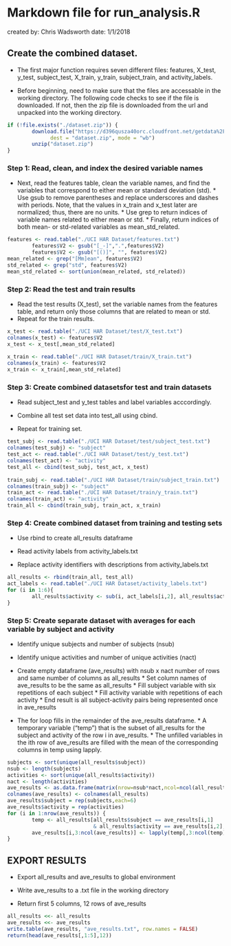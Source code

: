 # Markdown file for run_analysis.R
created by: Chris Wadsworth
date: 1/1/2018

## Create the combined dataset. 

* The first major function requires seven different files: features, X_test, y_test, subject_test, X_train, y_train, subject_train, and activity_labels.

* Before beginning, need to make sure that the files are accessable in the working directory.  The following code checks to see if the file is downloaded.  If not, then the zip file is downloaded from the url and unpacked into the working directory.

```{r File Download}
if (!file.exists("./dataset.zip")) {
        download.file("https://d396qusza40orc.cloudfront.net/getdata%2Fprojectfiles%2FUCI%20HAR%20Dataset.zip",
              dest = "dataset.zip", mode = "wb")
        unzip("dataset.zip")
}
```

### Step 1:  Read, clean, and index the desired variable names

* Next, read the features table, clean the variable names, and find the variables that correspond to either mean or standard deviation (std).
        * Use gsub to remove parentheses and replace underscores and dashes with periods.  Note, that the values in x_train and x_test later are normalized; thus, there are no units.
        * Use grep to return indices of variable names related to either mean or std.
        * Finally, return indices of both mean- or std-related variables as mean_std_related.

```{r}
features <- read.table("./UCI HAR Dataset/features.txt")
        features$V2 <- gsub("[_-]",".",features$V2)
        features$V2 <- gsub("[()]", "", features$V2)
mean_related <- grep("[Mm]ean", features$V2)
std_related <- grep("std", features$V2)
mean_std_related <- sort(union(mean_related, std_related))
```

### Step 2:  Read the test and train results

* Read the test results (X_test), set the variable names from the features table, and return only those columns that are related to mean or std.
* Repeat for the train results.

```{r}
x_test <- read.table("./UCI HAR Dataset/test/X_test.txt")
colnames(x_test) <- features$V2
x_test <- x_test[,mean_std_related]
        
x_train <- read.table("./UCI HAR Dataset/train/X_train.txt")
colnames(x_train) <- features$V2
x_train <- x_train[,mean_std_related]
```

### Step 3:  Create combined datasetsfor test and train datasets

* Read subject_test and y_test tables and label variables acccordingly.

* Combine all test set data into test_all using cbind.

* Repeat for training set.

```{r}
test_subj <- read.table("./UCI HAR Dataset/test/subject_test.txt")
colnames(test_subj) <- "subject"
test_act <- read.table("./UCI HAR Dataset/test/y_test.txt")
colnames(test_act) <- "activity"
test_all <- cbind(test_subj, test_act, x_test)
        
train_subj <- read.table("./UCI HAR Dataset/train/subject_train.txt")
colnames(train_subj) <- "subject"
train_act <- read.table("./UCI HAR Dataset/train/y_train.txt")
colnames(train_act) <- "activity"
train_all <- cbind(train_subj, train_act, x_train)
```

### Step 4:  Create combined dataset from training and testing sets

* Use rbind to create all_results dataframe

* Read activity labels from activity_labels.txt

* Replace activity identifiers with descriptions from activity_labels.txt

```{r}
all_results <- rbind(train_all, test_all)
act_labels <- read.table("./UCI HAR Dataset/activity_labels.txt")
for (i in 1:6){
        all_results$activity <- sub(i, act_labels[i,2], all_results$activity)
}
```

### Step 5:  Create separate dataset with averages for each variable by subject and activity

* Identify unique subjects and number of subjects (nsub)

* Identify unique activities and number of unique activities (nact)

* Create empty dataframe (ave_results) with nsub x nact number of rows and same number of columns as all_results
        * Set column names of ave_results to be the same as all_results
        * Fill subject variable with six repetitions of each subject
        * Fill activity variable with repetitions of each activity
        * End result is all subject-activity pairs being represented once in ave_results

* The for loop fills in the remainder of the ave_results dataframe.
        * A temporary variable ("temp") that is the subset of all_results for the subject and activity of the row i in ave_results.
        * The unfilled variables in the ith row of ave_results are filled with the mean of the corresponding columns in temp using lapply.

```{r}
subjects <- sort(unique(all_results$subject))
nsub <- length(subjects)
activities <- sort(unique(all_results$activity))
nact <- length(activities)
ave_results <- as.data.frame(matrix(nrow=nsub*nact,ncol=ncol(all_results))) 
colnames(ave_results) <- colnames(all_results) 
ave_results$subject = rep(subjects,each=6)
ave_results$activity = rep(activities)
for (i in 1:nrow(ave_results)) {
        temp <- all_results[all_results$subject == ave_results[i,1]
                            & all_results$activity == ave_results[i,2],]
        ave_results[i,3:ncol(ave_results)] <- lapply(temp[,3:ncol(temp)], mean)
}
```

## EXPORT RESULTS

* Export all_results and ave_results to global environment

* Write ave_results to a .txt file in the working directory

* Return first 5 columns, 12 rows of ave_results

```{r}
all_results <<- all_results
ave_results <<- ave_results
write.table(ave_results, "ave_results.txt", row.names = FALSE)
return(head(ave_results[,1:5],12))
```
